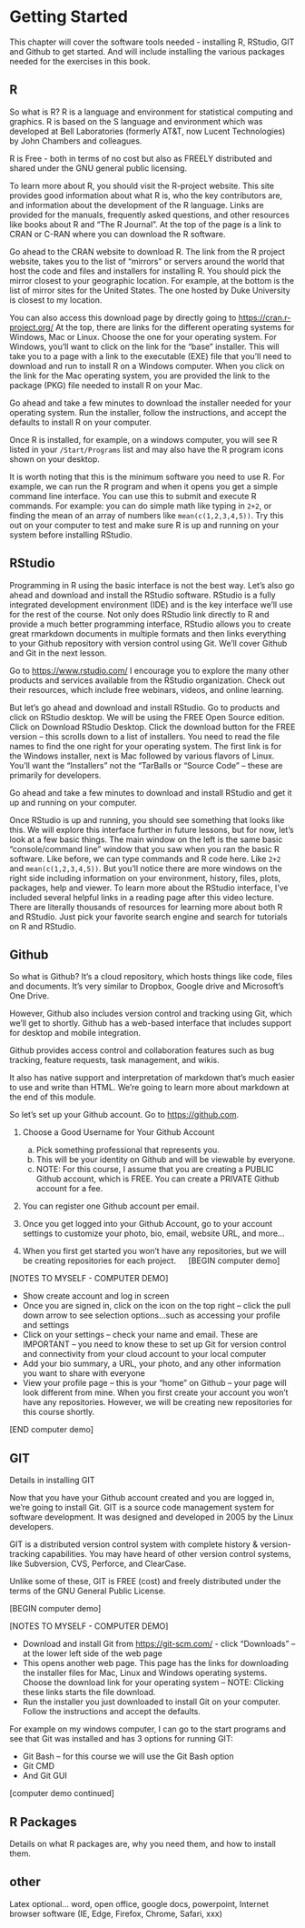 # Getting Started {#getstarted}

This chapter will cover the software tools needed - installing R, RStudio, GIT and Github to get started. And will include installing the various packages needed for the exercises in this book.

## R

So what is R? R is a language and environment for statistical computing and graphics. R is based on the S language and environment which was developed at Bell Laboratories (formerly AT&T, now Lucent Technologies) by John Chambers and colleagues. 

R is Free - both in terms of no cost but also as FREELY distributed and shared under the GNU general public licensing.

To learn more about R, you should visit the R-project website. This site provides good information about what R is, who the key contributors are, and information about the development of the R language. Links are provided for the manuals, frequently asked questions, and other resources like books about R and “The R Journal”. At the top of the page is a link to CRAN or C-RAN where you can download the R software.

Go ahead to the CRAN website to download R. The link from the R project website, takes you to the list of “mirrors” or servers around the world that host the code and files and installers for installing R. You should pick the mirror closest to your geographic location. For example, at the bottom is the list of mirror sites for the United States. The one hosted by Duke University is closest to my location.

You can also access this download page by directly going to [https://cran.r-project.org/](https://cran.r-project.org/) At the top, there are links for the different operating systems for Windows, Mac or Linux. Choose the one for your operating system. For  Windows, you'll want to click on the link for the “base” installer. This will take you to a page with a link to the executable (EXE) file that you'll need to download and run to install R on a Windows computer. When you click on the link for the Mac operating system, you are provided the link to the package (PKG) file needed to install R on your Mac.

Go ahead and take a few minutes to download the installer needed for your operating system. Run the installer, follow the instructions, and accept the defaults to install R on your computer.

Once R is installed, for example, on a windows computer, you will see R listed in your `/Start/Programs` list and may also have the R program icons shown on your desktop.

It is worth noting that this is the minimum software you need to use R. For example, we can run the R program and when it opens you get a simple command line interface. You can use this to submit and execute R commands. For example: you can do simple math like typing in `2+2`, or finding the mean of an array of numbers like `mean(c(1,2,3,4,5))`. Try this out on your computer to test and make sure R is up and running on your system before installing RStudio.

## RStudio

Programming in R using the basic interface is not the best way. Let’s also go ahead and download and install the RStudio software. RStudio is a fully integrated development environment (IDE) and is the key interface we’ll use for the rest of the course. Not only does RStudio link directly to R and provide a much better programming interface, RStudio allows you to create great rmarkdown documents in multiple formats and then links everything to your Github repository with version control using Git. We’ll cover Github and Git in the next lesson.

Go to [https://www.rstudio.com/](https://www.rstudio.com/) I encourage you to explore the many other products and services available from the RStudio organization. Check out their resources, which include free webinars, videos, and online learning.

But let’s go ahead and download and install RStudio. Go to products and click on RStudio desktop. We will be using the FREE Open Source edition. Click on Download RStudio Desktop. Click the download button for the FREE version – this scrolls down to a list of installers. You need to read the file names to find the one right for your operating system. The first link is for the Windows installer, next is Mac followed by various flavors of Linux. You'll want the “Installers” not the “TarBalls or “Source Code” – these are primarily for developers.

Go ahead and take a few minutes to download and install RStudio and get it up and running on your computer. 

Once RStudio is up and running, you should see something that looks like this. We will explore this interface further in future lessons, but for now, let’s look at a few basic things. The main window on the left is the same basic “console/command line” window that you saw when you ran the basic R software. Like before, we can type commands and R code here. Like `2+2` and `mean(c(1,2,3,4,5))`. But you’ll notice there are more windows on the right side including information on your environment, history, files, plots, packages, help and viewer. To learn more about the RStudio interface, I've included several helpful links in a reading page after this video lecture. There are literally thousands of resources for learning more about both R and RStudio. Just pick your favorite search engine and search for tutorials on R and RStudio.

## Github

So what is Github? It’s a cloud repository, which hosts things like code, files and documents. It’s very similar to Dropbox, Google drive and Microsoft’s One Drive. 

However, Github also includes version control and tracking using Git, which we'll get to shortly. Github has a web-based interface that includes support for desktop and mobile integration.

Github provides access control and collaboration features such as bug tracking, feature requests, task management, and wikis.

It also has native support and interpretation of markdown that's much easier to use and write than HTML. We’re going to learn more about markdown at the end of this module.

So let’s set up your Github account. Go to [https://github.com](https://github.com).

1. Choose a Good Username for Your Github Account
    a. Pick something professional that represents you.
    b. This will be your identity on Github and will be viewable by everyone.
    c. NOTE: For this course, I assume that you are creating a PUBLIC Github account, which is FREE. You can create a PRIVATE Github account for a fee.

2. You can register one Github account per email.

3. Once you get logged into your Github Account, go to your account settings to customize your photo, bio, email, website URL, and more...

4. When you first get started you won't have any repositories, but we will be creating repositories for each project.
 
[BEGIN computer demo]

[NOTES TO MYSELF - COMPUTER DEMO]

* Show create account and log in screen
* Once you are signed in, click on the icon on the top right     – click the pull down arrow to see selection options…such as accessing your profile and settings
* Click on your settings – check your name and email. These are IMPORTANT – you need to know these to set up Git for version control and connectivity from your cloud account to your local computer
* Add your bio summary, a URL, your photo, and any other information you want to share with everyone
* View your profile page – this is your “home” on Github – your page will look different from mine. When you first create your account you won’t have any repositories. However, we will be creating new repositories for this course shortly.

[END computer demo]

## GIT

Details in installing GIT

Now that you have your Github account created and you are logged in, we’re going to install Git. GIT is a source code management system for software development. It was designed and developed in 2005 by the Linux developers.

GIT is a distributed version control system with complete history & version-tracking capabilities. You may have heard of other version control systems, like Subversion, CVS, Perforce, and ClearCase.

Unlike some of these, GIT is FREE (cost) and freely distributed under the terms of the GNU General Public License. 

[BEGIN computer demo]

[NOTES TO MYSELF - COMPUTER DEMO]

* Download and install Git from [https://git-scm.com/](https://git-scm.com/) - click "Downloads" – at the lower left side of the web page
* This opens another web page. This page has the links for downloading the installer files for Mac, Linux and Windows operating systems. Choose the download link for your operating system – NOTE: Clicking these links starts the file download.
* Run the installer you just downloaded to install Git on your computer. Follow the instructions and accept the defaults.

For example on my windows computer, I can go to the start programs and see that Git was installed and has 3 options for running GIT:

* Git Bash – for this course we will use the Git Bash option
* Git CMD
* And Git GUI

[computer demo continued]

## R Packages

Details on what R packages are, why you need them, and how to install them.

## other

Latex optional... word, open office, google docs, powerpoint, Internet browser software (IE, Edge, Firefox, Chrome, Safari, xxx)
